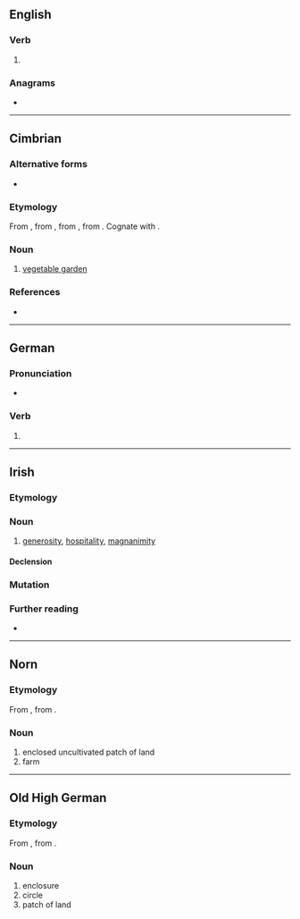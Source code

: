 {{also|gärt}}
==English==

===Verb===
{{head|en|verb form}}

# {{en-past of|gar}}

===Anagrams===
* {{anagrams|en|a=agrt|GRAT|Targ|grat}}

----

==Cimbrian==

===Alternative forms===
* {{alter|cim|gaarto||Sette Comuni}}

===Etymology===
From {{inh|cim|gmh|garte}}, from {{inh|cim|goh|garto}}, from {{inh|cim|gmw-pro|*gardō}}, from {{inh|cim|gem-pro|*gardô||hedge, fence; enclosure, pen; yard; garden; house}}. Cognate with {{cog|de|Garten}}.

===Noun===
{{cim-noun|m||gertle}}

# {{lb|cim|Luserna}} [[vegetable garden]]

===References===
* {{R:Patuzzi}}

{{c|cim|Horticulture}}

----

==German==

===Pronunciation===
* {{audio|de|De-gart.ogg|Audio}}

===Verb===
{{head|de|verb form}}

# {{verb form of|de|garen||3|s|pres|;|2|p|pres|;|p|imp}}

----

==Irish==

===Etymology===
{{rfe|ga}}

===Noun===
{{ga-noun|m|~a|-}}

# {{lb|ga|literary}} [[generosity]], [[hospitality]], [[magnanimity]]

====Declension====
{{ga-decl-m3-nopl|g|art|arta}}

===Mutation===
{{ga-mut}}

===Further reading===
* {{R:ga:Ó Dónaill}}

----

==Norn==

===Etymology===
From {{inh|nrn|non|garðr}}, from {{inh|nrn|gem-pro|*gardaz}}.

===Noun===
{{head|nrn|noun|g=m}}

# enclosed uncultivated patch of land
# farm

----

==Old High German==

===Etymology===
From {{inh|goh|gmw-pro|*gard}}, from {{inh|goh|gem-pro|*gardaz}}.

===Noun===
{{head|nrn|noun|}}

# enclosure
# circle
# patch of land